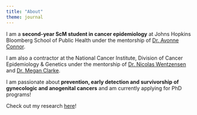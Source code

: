 ```yaml
---
title: "About"
theme: journal
---
```


I am a **second-year ScM student in cancer epidemiology** at Johns Hopkins Bloomberg School of Public Health under the mentorship of [Dr. Avonne Connor](https://publichealth.jhu.edu/faculty/3095/avonne-e-connor). 

I am also a contractor at the National Cancer Institute, Division of Cancer Epidemiology & Genetics under the mentorship of [Dr. Nicolas Wentzensen](https://dceg.cancer.gov/about/staff-directory/wentzensen-nicolas) and [Dr. Megan Clarke](https://dceg.cancer.gov/news-events/news/2024/clarke-departure). 

I am passionate about **prevention, early detection and survivorship of gynecologic and anogenital cancers** and am currently applying for PhD programs!

Check out my research [here](https://scholar.google.com/citations?user=5_wTrzkAAAAJ&hl=en&oi=ao)!

